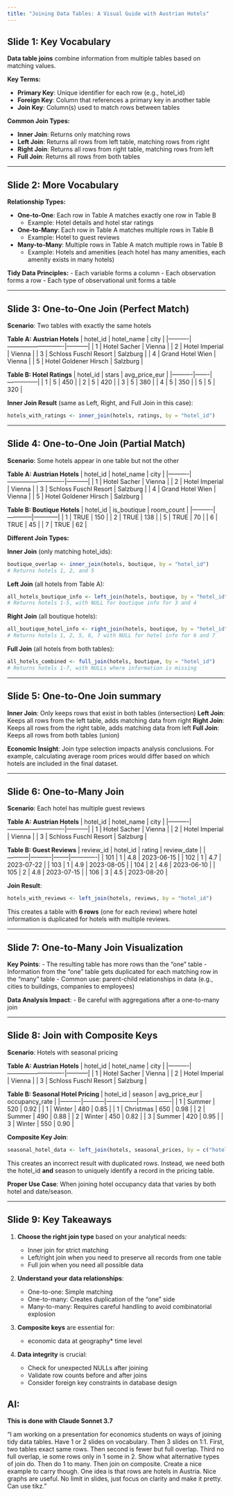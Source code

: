```yaml
---
title: "Joining Data Tables: A Visual Guide with Austrian Hotels"
---
```


## Slide 1: Key Vocabulary

**Data table joins** combine information from multiple tables based on matching values.

**Key Terms:**

- **Primary Key**: Unique identifier for each row (e.g., hotel_id)
- **Foreign Key**: Column that references a primary key in another table
- **Join Key**: Column(s) used to match rows between tables

**Common Join Types:**

- **Inner Join**: Returns only matching rows
- **Left Join**: Returns all rows from left table, matching rows from right
- **Right Join**: Returns all rows from right table, matching rows from left
- **Full Join**: Returns all rows from both tables

---

## Slide 2: More Vocabulary

**Relationship Types:**

- **One-to-One**: Each row in Table A matches exactly one row in Table B
  - Example: Hotel details and hotel star ratings

- **One-to-Many**: Each row in Table A matches multiple rows in Table B
  - Example: Hotel to guest reviews

- **Many-to-Many**: Multiple rows in Table A match multiple rows in Table B
  - Example: Hotels and amenities (each hotel has many amenities, each amenity exists in many hotels)

**Tidy Data Principles:**
- Each variable forms a column
- Each observation forms a row
- Each type of observational unit forms a table

---

## Slide 3: One-to-One Join (Perfect Match)

**Scenario**: Two tables with exactly the same hotels

**Table A: Austrian Hotels**
| hotel_id | hotel_name                  | city      |
|----------|----------------------------|-----------|
| 1        | Hotel Sacher               | Vienna    |
| 2        | Hotel Imperial             | Vienna    |
| 3        | Schloss Fuschl Resort      | Salzburg  |
| 4        | Grand Hotel Wien           | Vienna    |
| 5        | Hotel Goldener Hirsch      | Salzburg  |

**Table B: Hotel Ratings**
| hotel_id | stars | avg_price_eur |
|----------|-------|---------------|
| 1        | 5     | 450           |
| 2        | 5     | 420           |
| 3        | 5     | 380           |
| 4        | 5     | 350           |
| 5        | 5     | 320           |

**Inner Join Result** (same as Left, Right, and Full Join in this case):
```r
hotels_with_ratings <- inner_join(hotels, ratings, by = "hotel_id")
```

---

## Slide 4: One-to-One Join (Partial Match)

**Scenario**: Some hotels appear in one table but not the other

**Table A: Austrian Hotels**
| hotel_id | hotel_name                  | city      |
|----------|----------------------------|-----------|
| 1        | Hotel Sacher               | Vienna    |
| 2        | Hotel Imperial             | Vienna    |
| 3        | Schloss Fuschl Resort      | Salzburg  |
| 4        | Grand Hotel Wien           | Vienna    |
| 5        | Hotel Goldener Hirsch      | Salzburg  |

**Table B: Boutique Hotels**
| hotel_id | is_boutique | room_count |
|----------|------------|------------|
| 1        | TRUE       | 150        |
| 2        | TRUE       | 138        |
| 5        | TRUE       | 70         |
| 6        | TRUE       | 45         |
| 7        | TRUE       | 62         |

**Different Join Types:**

**Inner Join** (only matching hotel_ids):
```r
boutique_overlap <- inner_join(hotels, boutique, by = "hotel_id")
# Returns hotels 1, 2, and 5
```

**Left Join** (all hotels from Table A):
```r
all_hotels_boutique_info <- left_join(hotels, boutique, by = "hotel_id")
# Returns hotels 1-5, with NULL for boutique info for 3 and 4
```

**Right Join** (all boutique hotels):
```r
all_boutique_hotel_info <- right_join(hotels, boutique, by = "hotel_id")
# Returns hotels 1, 2, 5, 6, 7 with NULL for hotel info for 6 and 7
```

**Full Join** (all hotels from both tables):
```r
all_hotels_combined <- full_join(hotels, boutique, by = "hotel_id")
# Returns hotels 1-7, with NULLs where information is missing
```

---

## Slide 5: One-to-One Join summary

**Inner Join**: Only keeps rows that exist in both tables (intersection)
**Left Join**: Keeps all rows from the left table, adds matching data from right
**Right Join**: Keeps all rows from the right table, adds matching data from left
**Full Join**: Keeps all rows from both tables (union)

**Economic Insight**: Join type selection impacts analysis conclusions. For example, calculating average room prices would differ based on which hotels are included in the final dataset.

---

## Slide 6: One-to-Many Join

**Scenario**: Each hotel has multiple guest reviews

**Table A: Austrian Hotels**
| hotel_id | hotel_name                  | city      |
|----------|----------------------------|-----------|
| 1        | Hotel Sacher               | Vienna    |
| 2        | Hotel Imperial             | Vienna    |
| 3        | Schloss Fuschl Resort      | Salzburg  |

**Table B: Guest Reviews**
| review_id | hotel_id | rating | review_date |
|-----------|----------|--------|-------------|
| 101       | 1        | 4.8    | 2023-06-15  |
| 102       | 1        | 4.7    | 2023-07-22  |
| 103       | 1        | 4.9    | 2023-08-05  |
| 104       | 2        | 4.6    | 2023-06-10  |
| 105       | 2        | 4.8    | 2023-07-15  |
| 106       | 3        | 4.5    | 2023-08-20  |

**Join Result**:
```r
hotels_with_reviews <- left_join(hotels, reviews, by = "hotel_id")
```

This creates a table with **6 rows** (one for each review) where hotel information is duplicated for hotels with multiple reviews.

---

## Slide 7: One-to-Many Join Visualization

**Key Points**:
- The resulting table has more rows than the "one" table
- Information from the "one" table gets duplicated for each matching row in the "many" table
- Common use: parent-child relationships in data (e.g., cities to buildings, companies to employees)

**Data Analysis Impact**:
- Be careful with aggregations after a one-to-many join

---

## Slide 8: Join with Composite Keys

**Scenario**: Hotels with seasonal pricing

**Table A: Austrian Hotels**
| hotel_id | hotel_name                  | city      |
|----------|----------------------------|-----------|
| 1        | Hotel Sacher               | Vienna    |
| 2        | Hotel Imperial             | Vienna    |
| 3        | Schloss Fuschl Resort      | Salzburg  |

**Table B: Seasonal Hotel Pricing**
| hotel_id | season    | avg_price_eur | occupancy_rate |
|----------|-----------|---------------|----------------|
| 1        | Summer    | 520           | 0.92           |
| 1        | Winter    | 480           | 0.85           |
| 1        | Christmas | 650           | 0.98           |
| 2        | Summer    | 490           | 0.88           |
| 2        | Winter    | 450           | 0.82           |
| 3        | Summer    | 420           | 0.95           |
| 3        | Winter    | 550           | 0.90           |

**Composite Key Join**:
```r
seasonal_hotel_data <- left_join(hotels, seasonal_prices, by = c("hotel_id"))
```

This creates an incorrect result with duplicated rows. Instead, we need both the hotel_id **and** season to uniquely identify a record in the pricing table.

**Proper Use Case**: When joining hotel occupancy data that varies by both hotel and date/season.

---

## Slide 9: Key Takeaways

1. **Choose the right join type** based on your analytical needs:

   - Inner join for strict matching
   - Left/right join when you need to preserve all records from one table
   - Full join when you need all possible data

2. **Understand your data relationships**:

   - One-to-one: Simple matching
   - One-to-many: Creates duplication of the "one" side
   - Many-to-many: Requires careful handling to avoid combinatorial explosion

3. **Composite keys** are essential for:

   - economic data at geography* time level
   
4. **Data integrity** is crucial:

   - Check for unexpected NULLs after joining
   - Validate row counts before and after joins
   - Consider foreign key constraints in database design

## AI: 

**This is done with Claude Sonnet 3.7** 

"I am working on a presentation for economics students on ways of joining tidy data tables. 
Have 1 or 2 slides on vocabulary. Then 3 slides on 1:1. First, two tables exact same rows. Then second is fewer but full overlap. Third no full overlap, ie some rows only in 1 some in 2. Show what alternative types of join do. Then do 1 to many. Then join on composite. Create a nice example to carry though. One idea is that rows are hotels in Austria. Nice graphs are useful. No limit in slides, just focus on clarity and make it pretty. Can use tikz."